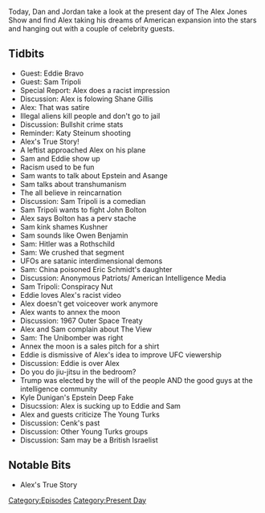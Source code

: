 {{DEFAULTSORT:
    #_EPISODE_0345:September 19, 2019
}}{{Episode
    | title           = September 19, 2019
    | caption         = Listen to this episode on [https://knowledgefight.libsyn.com/knowledge-fight-september-19-2019 Libsyn] [https://open.spotify.com/episode/0NcntjpGY8JgfMsmAcOxU1 Spotify], Read the [[Transcript/345: September 19, 2019|Unofficial Transcript]]
    | episodeNumber   = 345
    | length          = 01:31:31
    | airDate         = September 20, 2019
    | coverageDate    = September 19, 2019
    | episodeType     = [[:Category:Present Day|Present Day]]
    | appearance      = [[Eddie Bravo]], [[Sam Tripoli]], [[John Bolton]], [[Cenk Uygur]]
    | oocDrop         = I was 2 bottles of tequila in, metaphysically
    | previousEpisode = [[344: April 9-10, 2013]]
    | nextEpisode     = [[346: April 11-14, 2013]]
}}

{{Stub}}

Today, Dan and Jordan take a look at the present day of The Alex Jones Show and find Alex taking his dreams of American expansion into the stars and hanging out with a couple of celebrity guests.

==Tidbits==

*Guest: Eddie Bravo
*Guest: Sam Tripoli
*Special Report: Alex does a racist impression
*Discussion: Alex is folowing Shane Gillis
*Alex: That was satire
*Illegal aliens kill people and don't go to jail
*Discussion: Bullshit crime stats
*Reminder: Katy Steinum shooting
*Alex's True Story!
*A leftist approached Alex on his plane
*Sam and Eddie show up
*Racism used to be fun
*Sam wants to talk about Epstein and Asange
*Sam talks about transhumanism
*The all believe in reincarnation
*Discussion: Sam Tripoli is a comedian
*Sam Tripoli wants to fight John Bolton
*Alex says Bolton has a perv stache
*Sam kink shames Kushner
*Sam sounds like Owen Benjamin
*Sam: Hitler was a Rothschild
*Sam: We crushed that segment
*UFOs are satanic interdimensional demons
*Sam: China poisoned Eric Schmidt's daughter
*Discussion: Anonymous Patriots/ American Intelligence Media
*Sam Tripoli: Conspiracy Nut
*Eddie loves Alex's racist video
*Alex doesn't get voiceover work anymore
*Alex wants to annex the moon
*Discussion: 1967 Outer Space Treaty
*Alex and Sam complain about The View
*Sam: The Unibomber was right
*Annex the moon is a sales pitch for a shirt
*Eddie is dismissive of Alex's idea to improve UFC viewership
*Discussion: Eddie is over Alex
*Do you do jiu-jitsu in the bedroom?
*Trump was elected by the will of the people AND the good guys at the intelligence community
*Kyle Dunigan's Epstein Deep Fake
*Disucssion: Alex is sucking up to Eddie and Sam
*Alex and guests criticize The Young Turks
*Discussion: Cenk's past
*Discussion: Other Young Turks groups
*Discussion: Sam may be a British Israelist

==Notable Bits==

*Alex's True Story

[[Category:Episodes]]
[[Category:Present Day]]
